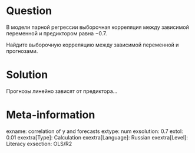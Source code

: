 Question
========

В модели парной регрессии выборочная корреляция между 
зависимой переменной и предиктором равна $-0.7$.

Найдите выборочную корреляцию между зависимой переменной и прогнозами.

Solution
========

Прогнозы линейно зависят от предиктора...

Meta-information
================
exname: correlation of y and forecasts
extype: num
exsolution: 0.7
extol: 0.01
exextra[Type]: Calculation
exextra[Language]: Russian
exextra[Level]: Literacy
exsection: OLS/R2

